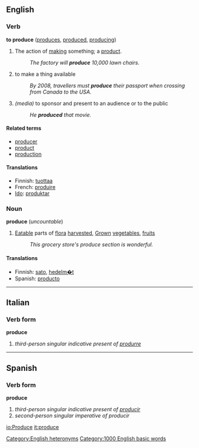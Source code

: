 ==English==

===Verb===
'''to produce''' ([[produces]], [[produced]], [[producing]])
# The action of [[make|making]] something; a [[product]].
#:''The factory will '''produce''' 10,000 lawn chairs.''
# to make a thing available
#:''By 2008, travellers must '''produce''' their passport when crossing from Canada to the USA.''
#''(media)'' to sponsor and present to an audience or to the public
#:''He '''produced''' that movie.''

====Related terms====
*[[producer]]
*[[product]]
*[[production]]

====Translations====
*Finnish: [[tuottaa]]
*French: [[produire]]
*[[Ido]]: [[produktar]]

===Noun===
'''produce''' (''uncountable'')
#[[Eatable]] parts of [[flora]] [[harvest]]ed, [[Grow]]n [[vegetable]]s, [[fruit]]s
#: ''This grocery store's produce section is wonderful.''

====Translations====
*Finnish: [[sato]], [[hedelm�t]]
*Spanish: [[producto]]

[[Category:English heteronyms]]
[[Category:1000 English basic words]]
----

==Italian==
===Verb form===
'''produce'''

# ''third-person singular indicative present of [[produrre]]''

----

==Spanish==
===Verb form===
'''produce'''

# ''third-person singular indicative present of [[producir]]''
# ''second-person singular imperative of producir''

[[io:Produce]]
[[it:produce]]